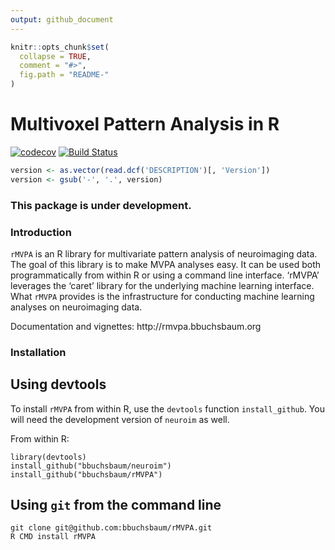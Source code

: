 ```yaml
---
output: github_document
---
```


```r
knitr::opts_chunk$set(
  collapse = TRUE,
  comment = "#>",
  fig.path = "README-"
)
```

# Multivoxel Pattern Analysis in R

[![codecov](https://codecov.io/gh/rMVPA/NA/branch/master/graph/badge.svg)](https://codecov.io/github/bbuchsbaum/rMVPA?branch=master)
[![Build Status](https://travis-ci.org/rMVPA/NA.svg?branch=master)](https://travis-ci.org/bbuchsbaum/rMVPA)

```r
version <- as.vector(read.dcf('DESCRIPTION')[, 'Version'])                                                                 
version <- gsub('-', '.', version)                                                                                      
```                                                                                                                        

### This package is under development.

### Introduction

`rMVPA` is an R library for multivariate pattern analysis of neuroimaging data. The goal of this library is to make MVPA analyses easy. It can be used both programmatically from within R or using a command line interface. 'rMVPA' leverages the 'caret' library for the underlying machine learning interface. What `rMVPA` provides is the infrastructure for conducting machine learning analyses on neuroimaging data. 

Documentation and vignettes: http://rmvpa.bbuchsbaum.org

### Installation

## Using devtools

To install `rMVPA` from within R, use the `devtools` function `install_github`. You will need the development version of `neuroim` as well.

From within R:

```
library(devtools)
install_github("bbuchsbaum/neuroim")
install_github("bbuchsbaum/rMVPA")
```

## Using `git` from the command line

```
git clone git@github.com:bbuchsbaum/rMVPA.git
R CMD install rMVPA
```
